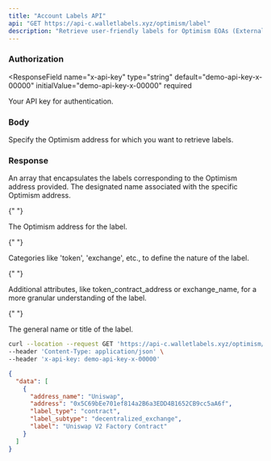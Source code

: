 ```yaml
---
title: "Account Labels API"
api: "GET https://api-c.walletlabels.xyz/optimism/label"
description: "Retrieve user-friendly labels for Optimism EOAs (Externally Owned Accounts) and Smart Contracts. Labels can be incredibly useful for categorizing your Optimism interactions."
---
```


### Authorization

<ResponseField
  name="x-api-key"
  type="string"
  default="demo-api-key-x-00000"
  initialValue="demo-api-key-x-00000"
  required
>
  Your API key for authentication.
</ResponseField>

### Body

<ParamField query="address" type="string" required>
  Specify the Optimism address for which you want to retrieve labels.
</ParamField>

### Response

<ResponseField name="data" type="array">
  An array that encapsulates the labels corresponding to the Optimism address provided.

<Expandable title="Label Object">

<ResponseField name="address_name" type="string">
  The designated name associated with the specific Optimism address.
</ResponseField>

{" "}

<ResponseField name="address" type="string">
  The Optimism address for the label.
</ResponseField>

{" "}

<ResponseField name="label_type" type="string">
  Categories like 'token', 'exchange', etc., to define the nature of the label.
</ResponseField>

{" "}

<ResponseField name="label_subtype" type="string">
  Additional attributes, like token_contract_address or exchange_name, for a
  more granular understanding of the label.
</ResponseField>

{" "}

<ResponseField name="label" type="string">
  The general name or title of the label.
</ResponseField>

  </Expandable>
</ResponseField>

<RequestExample>

```bash Example Request
curl --location --request GET 'https://api-c.walletlabels.xyz/optimism/label?address=0x049e04bee77cffb055f733a138a2f204d3750283' \
--header 'Content-Type: application/json' \
--header 'x-api-key: demo-api-key-x-00000'
```

</RequestExample>

<ResponseExample>

```json Response
{
  "data": [
    {
      "address_name": "Uniswap",
      "address": "0x5C69bEe701ef814a2B6a3EDD4B1652CB9cc5aA6f",
      "label_type": "contract",
      "label_subtype": "decentralized_exchange",
      "label": "Uniswap V2 Factory Contract"
    }
  ]
}
```

</ResponseExample>
